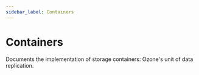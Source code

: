 ```yaml
---
sidebar_label: Containers
---
```


# Containers


Documents the implementation of storage containers: Ozone's unit of data replication.

<DocCardList/>
